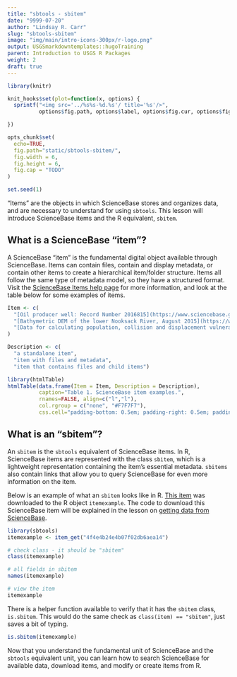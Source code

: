 ```yaml
---
title: "sbtools - sbitem"
date: "9999-07-20"
author: "Lindsay R. Carr"
slug: "sbtools-sbitem"
image: "img/main/intro-icons-300px/r-logo.png"
output: USGSmarkdowntemplates::hugoTraining
parent: Introduction to USGS R Packages
weight: 2
draft: true
---
```


```r
library(knitr)

knit_hooks$set(plot=function(x, options) {
  sprintf("<img src='../%s%s-%d.%s'/ title='%s'/>", 
          options$fig.path, options$label, options$fig.cur, options$fig.ext, options$fig.cap)

})

opts_chunk$set(
  echo=TRUE,
  fig.path="static/sbtools-sbitem/",
  fig.width = 6,
  fig.height = 6,
  fig.cap = "TODO"
)

set.seed(1)
```

"Items" are the objects in which ScienceBase stores and organizes data, and are necessary to understand for using `sbtools`. This lesson will introduce ScienceBase items and the R equivalent, `sbitem`. 

## What is a ScienceBase "item"?

A ScienceBase "item" is the fundamental digital object available through ScienceBase. Items can contain files, contain and display metadata, or contain other items to create a hierarchical item/folder structure. Items all follow the same type of metadata model, so they have a structured format. Visit the [ScienceBase Items help page](https://www.sciencebase.gov/about/content/sciencebase-items) for more information, and look at the table below for some examples of items.

```r

Item <- c(
  "[Oil producer well: Record Number 2016815](https://www.sciencebase.gov/catalog/item/58a36dcbe4b0c82512870172)", 
  "[Bathymetric DEM of the lower Nooksack River, August 2015](https://www.sciencebase.gov/catalog/item/58c03c2de4b014cc3a3bb802)", 
  "[Data for calculating population, collision and displacement vulnerability among marine birds of the California Current System associated with offshore wind energy infrastructure](https://www.sciencebase.gov/catalog/item/5733bc85e4b0dae0d5dd627b)"
)

Description <- c(
  "a standalone item",
  "item with files and metadata",
  "item that contains files and child items")

library(htmlTable)
htmlTable(data.frame(Item = Item, Description = Description), 
          caption="Table 1. ScienceBase item examples.",
          rnames=FALSE, align=c("l","l"), 
          col.rgroup = c("none", "#F7F7F7"), 
          css.cell="padding-bottom: 0.5em; padding-right: 0.5em; padding-top: 0.5em;")
```

## What is an "sbitem"?

An `sbitem` is the `sbtools` equivalent of ScienceBase items. In R, ScienceBase items are represented with the class `sbitem`, which is a lightweight representation containing the item's essential metadata. `sbitems` also contain links that allow you to query ScienceBase for even more information on the item.

Below is an example of what an `sbitem` looks like in R. [This item](https://www.sciencebase.gov/catalog/item/4f4e4b24e4b07f02db6aea14) was downloaded to the R object `itemexample`. The code to download this ScienceBase item will be explained in the lesson on [getting data from ScienceBase](#sbtools-download).

```r
library(sbtools)
itemexample <- item_get("4f4e4b24e4b07f02db6aea14")
```

```r
# check class - it should be "sbitem"
class(itemexample)

# all fields in sbitem
names(itemexample)

# view the item
itemexample
```

There is a helper function available to verify that it has the `sbitem` class, `is.sbitem`. This would do the same check as `class(item) == "sbitem"`, just saves a bit of typing.

```r
is.sbitem(itemexample)
```

Now that you understand the fundamental unit of ScienceBase and the `sbtools` equivalent unit, you can learn how to search ScienceBase for available data, download items, and modify or create items from R. 
